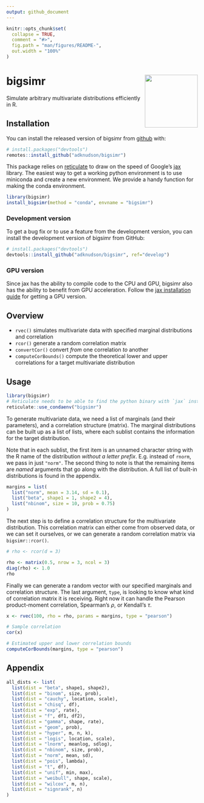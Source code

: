 ```yaml
---
output: github_document
---
```


<!-- README.md is generated from README.Rmd. Please edit that file -->

```r
knitr::opts_chunk$set(
  collapse = TRUE,
  comment = "#>",
  fig.path = "man/figures/README-",
  out.width = "100%"
)
```

# bigsimr <a href='https://github.com/adknudson/bigsimr'><img src='man/figures/logo.png' align="right" height="139" /></a>

<!-- badges: start -->
<!-- badges: end -->

Simulate arbitrary multivariate distributions efficiently in R.

## Installation

You can install the released version of bigsimr from [github](https://github.com/) with:

```r
# install.packages("devtools")
remotes::install_github("adknudson/bigsimr")
```

This package relies on [reticulate](https://rstudio.github.io/reticulate/) to draw on the speed of Google's [jax](https://github.com/google/jax) library. The easiest way to get a working python environment is to use miniconda and create a new environment. We provide a handy function for making the conda environment.

```r
library(bigsimr)
install_bigsimr(method = "conda", envname = "bigsimr")
```

### Development version

To get a bug fix or to use a feature from the development version, you can install 
the development version of bigsimr from GitHub:

``` r
# install.packages("devtools")
devtools::install_github("adknudson/bigsimr", ref="develop")
```

### GPU version

Since jax has the ability to compile code to the CPU and GPU, bigsimr also has the ability to benefit from GPU acceleration. Follow the [jax installation guide](https://github.com/google/jax#installation) for getting a GPU version.

## Overview

* `rvec()` simulates multivariate data with specified marginal distributions and correlation
* `rcor()` generate a random correlation matrix
* `convertCor()` convert _from_ one correlation _to_ another
* `computeCorBounds()` compute the theoretical lower and upper correlations for a target multivariate distribution

## Usage

```r
library(bigsimr)
# Reticulate needs to be able to find the python binary with `jax` installed
reticulate::use_condaenv("bigsimr")
```

To generate multivariate data, we need a list of marginals (and their parameters), and a correlation structure (matrix). The marginal distributions can be built up as a list of lists, where each sublist contains the information for the target distribution. 

Note that in each sublist, the first item is an unnamed character string with the R name of the distribution _without a letter prefix_. E.g. instead of `rnorm`, we pass in just `"norm"`. The second thing to note is that the remaining items are _named_ arguments that go along with the distribution. A full list of built-in distributions is found in the appendix.

```r
margins = list(
  list("norm", mean = 3.14, sd = 0.1),
  list("beta", shape1 = 1, shape2 = 4),
  list("nbinom", size = 10, prob = 0.75)
)
```

The next step is to define a correlation structure for the multivariate distribution. This correlation matrix can either come from observed data, or we can set it ourselves, or we can generate a random correlation matrix via `bigsimr::rcor()`.

```r
# rho <- rcor(d = 3)

rho <- matrix(0.5, nrow = 3, ncol = 3)
diag(rho) <- 1.0
rho
```

Finally we can generate a random vector with our specified marginals and correlation structure. The last argument, `type`, is looking to know what kind of correlation matrix it is receiving. Right now it can handle the Pearson product-moment correlation, Spearman's $\rho$, or Kendall's $\tau$.

```r
x <- rvec(100, rho = rho, params = margins, type = "pearson")
```

```r
# Sample correlation
cor(x)
```

```r
# Estimated upper and lower correlation bounds
computeCorBounds(margins, type = "pearson")
```

## Appendix

```r
all_dists <- list(
  list(dist = "beta", shape1, shape2),
  list(dist = "binom", size, prob),
  list(dist = "cauchy", location, scale),
  list(dist = "chisq", df),
  list(dist = "exp", rate),
  list(dist = "f", df1, df2),
  list(dist = "gamma", shape, rate),
  list(dist = "geom", prob),
  list(dist = "hyper", m, n, k),
  list(dist = "logis", location, scale),
  list(dist = "lnorm", meanlog, sdlog),
  list(dist = "nbinom", size, prob),
  list(dist = "norm", mean, sd),
  list(dist = "pois", lambda),
  list(dist = "t", df),
  list(dist = "unif", min, max),
  list(dist = "weibull", shape, scale),
  list(dist = "wilcox", m, n),
  list(dist = "signrank", n)
)
```
